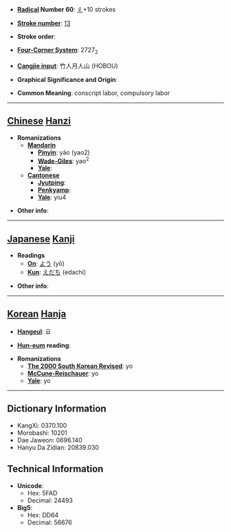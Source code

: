 * '''[[Wiktionary:Chinese radical index| Radical]] Number 60''': [[Wiktionary:Chinese radical index 彳|彳]]+10 strokes

* '''[[Wiktionary:Chinese total strokes index|Stroke number]]''': [[Wiktionary:Chinese total strokes index 13|13]]

* '''Stroke order''': 

* '''[[Wiktionary:Chinese four corner index|Four-Corner System]]''': 2727<sub>2</sub>

* '''[[Wiktionary:Chinese Cangjie index|Cangjie input]]''': 竹人月人山 (HOBOU)

* '''Graphical Significance and Origin''': 

* '''Common Meaning''': conscript labor, compulsory labor

----

== [[Chinese]] [[Hanzi]] ==

* '''Romanizations'''
** '''[[Mandarin]]'''
*** '''[[Pinyin]]''': yáo (yao2)
*** '''[[Wade-Giles]]''': yao<sup>2</sup>
*** '''[[Yale]]''': 
** '''[[Cantonese]]'''
*** '''[[Jyutping]]''':
*** '''[[Penkyamp]]''': 
*** '''[[Yale]]''': yiu4

* '''Other info''': 

----

== [[Japanese]] [[Kanji]] ==

* '''Readings'''
** '''[[On]]''': [[よう]] (yō)
** '''[[Kun]]''': [[えだち]] (edachi)

* '''Other info''':  

----

== [[Korean]] [[Hanja]] ==

* '''[[Hangeul]]''': 요

* '''[[Hun-eum]] reading''': 

* '''Romanizations'''
** '''[[The 2000 South Korean Revised Romanization|The 2000 South Korean Revised]]''': yo
** '''[[McCune-Reischauer]]''': yo
** '''[[Yale]]''': yo

----

== Dictionary Information ==

* KangXi: 0370.100
* Morobashi: 10201
* Dae Jaweon: 0696.140
* Hanyu Da Zidian: 20839.030

== Technical Information ==

* '''Unicode''':
** Hex: 5FAD
** Decimal: 24493
* '''Big5''':
** Hex: DD64
** Decimal: 56676